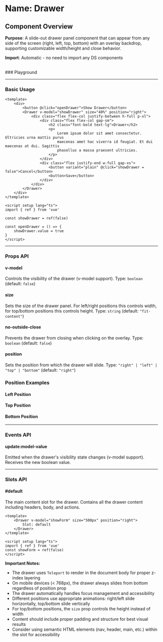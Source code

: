 
<Meta of={Drawer} />

# Name: Drawer
## Component Overview

**Purpose**: A slide-out drawer panel component that can appear from any side of the screen (right, left, top, bottom) with an overlay backdrop, supporting customizable width/height and close behavior.

**Import**: Automatic - no need to import any DS components

<br />
### Playground

<Canvas of={Drawer.Primary} />
<Controls />

---

### Basic Usage

```vue
<template>
    <div>
        <button @click="openDrawer">Show Drawer</button>
        <Drawer v-model="showDrawer" size="40%" position="right">
            <div class="flex flex-col justify-between h-full p-xl">
                <div class="flex flex-col gap-sm">
                    <h2 class="font-bold text-lg">Drawer</h2>
                    <p>
                        Lorem ipsum dolor sit amet consectetur. Ultricies urna mattis purus
                        maecenas amet hac viverra id feugiat. Et dui maecenas at dui. Sagittis
                        phasellus a massa praesent ultricies.
                    </p>
                </div>
                <div class="flex justify-end w-full gap-xs">
                    <button variant="plain" @click="showDrawer = false">Cancel</button>
                    <button>Save</button>
                </div>
            </div>
        </Drawer>
    </div>
</template>

<script setup lang="ts">
import { ref } from 'vue'

const showDrawer = ref(false)

const openDrawer = () => {
    showDrawer.value = true
}
</script>
```

<Canvas sourceState="none" of={Drawer.Primary} />

---

### Props API

#### v-model
Controls the visibility of the drawer (v-model support). Type: `boolean` (default: `false`)

#### size
Sets the size of the drawer panel. For left/right positions this controls width, for top/bottom positions this controls height. Type: `string` (default: `"fit-content"`)

#### no-outside-close
Prevents the drawer from closing when clicking on the overlay. Type: `boolean` (default: `false`)

#### position
Sets the position from which the drawer will slide. Type: `"right" | "left" | "top" | "bottom"` (default: `"right"`)

<Canvas sourceState="none" of={Drawer.NoOutsideClose} />

### Position Examples

#### Left Position
<Canvas sourceState="none" of={Drawer.LeftPosition} />

#### Top Position  
<Canvas sourceState="none" of={Drawer.TopPosition} />

#### Bottom Position
<Canvas sourceState="none" of={Drawer.BottomPosition} />

---

### Events API

#### update:model-value
Emitted when the drawer's visibility state changes (v-model support). Receives the new boolean value.

---

### Slots API

#### #default
The main content slot for the drawer. Contains all the drawer content including headers, body, and actions.

```vue
<template>
    <Drawer v-model="showForm" size="500px" position="right">
        Slot: default
    </Drawer>
</template>

<script setup lang="ts">
import { ref } from 'vue'
const showForm = ref(false)
</script>
```

**Important Notes:**
- The drawer uses `Teleport` to render in the document body for proper z-index layering
- On mobile devices (< 768px), the drawer always slides from bottom regardless of position prop
- The drawer automatically handles focus management and accessibility
- Different positions use appropriate animations: right/left slide horizontally, top/bottom slide vertically
- For top/bottom positions, the `size` prop controls the height instead of width
- Content should include proper padding and structure for best visual results
- Consider using semantic HTML elements (nav, header, main, etc.) within the slot for accessibility